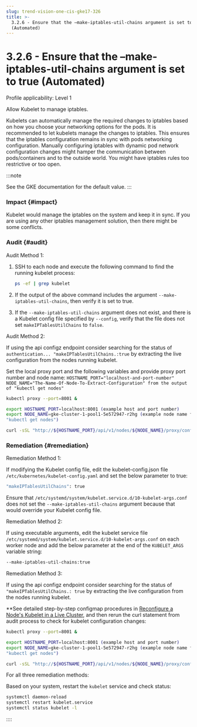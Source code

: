 ```yaml
---
slug: trend-vision-one-cis-gke17-326
title: >-
  3.2.6 - Ensure that the –make-iptables-util-chains argument is set to true
  (Automated)
---
```

# 3.2.6 - Ensure that the –make-iptables-util-chains argument is set to true (Automated)

Profile applicability: Level 1

Allow Kubelet to manage iptables.

Kubelets can automatically manage the required changes to iptables based on how you choose your networking options for the pods. It is recommended to let kubelets manage the changes to iptables. This ensures that the iptables configuration remains in sync with pods networking configuration. Manually configuring iptables with dynamic pod network configuration changes might hamper the communication between pods/containers and to the outside world. You might have iptables rules too restrictive or too open.

:::note

See the GKE documentation for the default value.
:::

### Impact {#impact}

Kubelet would manage the iptables on the system and keep it in sync. If you are using any other iptables management solution, then there might be some conflicts.

### Audit {#audit}

Audit Method 1:

1.  SSH to each node and execute the following command to find the running kubelet process:

    ```bash
    ps -ef | grep kubelet
    ```

2.  If the output of the above command includes the argument `--make-iptables-util-chains`, then verify it is set to true.

3.  If the `--make-iptables-util-chains` argument does not exist, and there is a Kubelet config file specified by `--config`, verify that the file does not set `makeIPTablesUtilChains` to `false`.

Audit Method 2:

If using the api configz endpoint consider searching for the status of `authentication... "makeIPTablesUtilChains.:true` by extracting the live configuration from the nodes running kubelet.

Set the local proxy port and the following variables and provide proxy port number and node name: `HOSTNAME_PORT="localhost-and-port-number" NODE_NAME="The-Name-Of-Node-To-Extract-Configuration" from the output of "kubectl get nodes"`

```bash
kubectl proxy --port=8001 &

export HOSTNAME_PORT=localhost:8001 (example host and port number)
export NODE_NAME=gke-cluster-1-pool1-5e572947-r2hg (example node name from
"kubectl get nodes")

curl -sSL "http://${HOSTNAME_PORT}/api/v1/nodes/${NODE_NAME}/proxy/configz"
```

### Remediation {#remediation}

Remediation Method 1:

If modifying the Kubelet config file, edit the kubelet-config.json file `/etc/kubernetes/kubelet-config.yaml` and set the below parameter to true:

```bash
"makeIPTablesUtilChains": true
```

Ensure that `/etc/systemd/system/kubelet.service.d/10-kubelet-args.conf` does not set the `--make-iptables-util-chains` argument because that would override your Kubelet config file.

Remediation Method 2:

If using executable arguments, edit the kubelet service file `/etc/systemd/system/kubelet.service.d/10-kubelet-args.conf` on each worker node and add the below parameter at the end of the `KUBELET_ARGS` variable string:

```bash
--make-iptables-util-chains:true
```

Remediation Method 3:

If using the api configz endpoint consider searching for the status of `"makeIPTablesUtilChains.: true` by extracting the live configuration from the nodes running kubelet.

\*\*See detailed step-by-step configmap procedures in [Reconfigure a Node's Kubelet in a Live Cluster](https://kubernetes.io/docs/tasks/administer-cluster/reconfigure-kubelet/), and then rerun the curl statement from audit process to check for kubelet configuration changes:

```bash
kubectl proxy --port=8001 &

export HOSTNAME_PORT=localhost:8001 (example host and port number)
export NODE_NAME=gke-cluster-1-pool1-5e572947-r2hg (example node name from
"kubectl get nodes")

curl -sSL "http://${HOSTNAME_PORT}/api/v1/nodes/${NODE_NAME}/proxy/configz"
```

For all three remediation methods:

Based on your system, restart the `kubelet` service and check status:

```bash
systemctl daemon-reload
systemctl restart kubelet.service
systemctl status kubelet -l
```
::::
